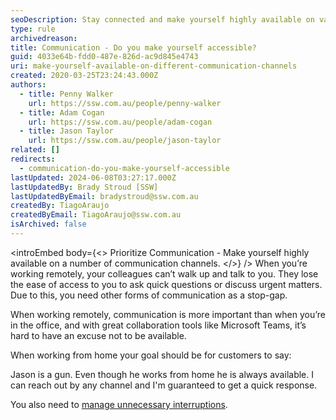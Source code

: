 ```yaml
---
seoDescription: Stay connected and make yourself highly available on various communication channels to ensure seamless collaboration while working remotely.
type: rule
archivedreason:
title: Communication - Do you make yourself accessible?
guid: 4033e64b-fdd0-487e-826d-ac9d845e4743
uri: make-yourself-available-on-different-communication-channels
created: 2020-03-25T23:24:43.000Z
authors:
  - title: Penny Walker
    url: https://ssw.com.au/people/penny-walker
  - title: Adam Cogan
    url: https://ssw.com.au/people/adam-cogan
  - title: Jason Taylor
    url: https://ssw.com.au/people/jason-taylor
related: []
redirects:
  - communication-do-you-make-yourself-accessible
lastUpdated: 2024-06-08T03:27:17.000Z
lastUpdatedBy: Brady Stroud [SSW]
lastUpdatedByEmail: bradystroud@ssw.com.au
createdBy: TiagoAraujo
createdByEmail: TiagoAraujo@ssw.com.au
isArchived: false
---
```


<introEmbed
  body={<>
Prioritize Communication - Make yourself highly available on a number of communication channels.
  </>}
/>
When you’re working remotely, your colleagues can’t walk up and talk to you. They lose the ease of access to you to ask quick questions or discuss urgent matters.  Due to this, you need other forms of communication as a stop-gap.

When working remotely, communication is more important than when you’re in the office, and with great collaboration tools like Microsoft Teams, it’s hard to have an excuse not to be available.

When working from home your goal should be for customers to say:

Jason is a gun. Even though he works from home he is always available. I can reach out by any channel and I'm guaranteed to get a quick response.

You also need to [manage unnecessary interruptions](/avoid-sending-unnecessary-messages).
